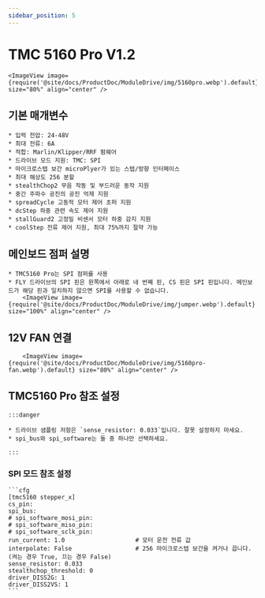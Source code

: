 ```yaml
---
sidebar_position: 5
---
```





# TMC 5160 Pro V1.2

    <ImageView image={require('@site/docs/ProductDoc/ModuleDrive/img/5160pro.webp').default} size="80%" align="center" />

## 기본 매개변수

    * 입력 전압: 24-48V
    * 최대 전류: 6A
    * 적합: Marlin/Klipper/RRF 펌웨어
    * 드라이브 모드 지원: TMC: SPI
    * 마이크로스텝 보간 microPlyer가 있는 스텝/방향 인터페이스
    * 최대 해상도 256 분할
    * stealthChop2 무음 작동 및 부드러운 동작 지원
    * 중간 주파수 공진의 공진 억제 지원
    * spreadCycle 고동적 모터 제어 초퍼 지원
    * dcStep 하중 관련 속도 제어 지원
    * stallGuard2 고정밀 비센서 모터 하중 감지 지원
    * coolStep 전류 제어 지원, 최대 75%까지 절약 가능

## 메인보드 점퍼 설명

    * TMC5160 Pro는 SPI 점퍼를 사용
    * FLY 드라이브의 SPI 핀은 왼쪽에서 아래로 네 번째 핀, CS 핀은 SPI 핀입니다. 메인보드가 해당 핀과 일치하지 않으면 SPI를 사용할 수 없습니다.
        <ImageView image={require('@site/docs/ProductDoc/ModuleDrive/img/jumper.webp').default} size="100%" align="center" />

## 12V FAN 연결

        <ImageView image={require('@site/docs/ProductDoc/ModuleDrive/img/5160pro-fan.webp').default} size="80%" align="center" />


## TMC5160 Pro 참조 설정

    :::danger

    * 드라이브 샘플링 저항은 `sense_resistor: 0.033`입니다. 잘못 설정하지 마세요.
    * spi_bus와 spi_software는 둘 중 하나만 선택하세요.
    
    :::

### SPI 모드 참조 설정

    ```cfg
    [tmc5160 stepper_x]
    cs_pin:
    spi_bus:
    # spi_software_mosi_pin:
    # spi_software_miso_pin:
    # spi_software_sclk_pin: 
    run_current: 1.0                    # 모터 운전 전류 값
    interpolate: False                  # 256 마이크로스텝 보간을 켜거나 끕니다. (켜는 경우 True, 끄는 경우 False)
    sense_resistor: 0.033
    stealthchop_threshold: 0
    driver_DISS2G: 1
    driver_DISS2VS: 1
    ```